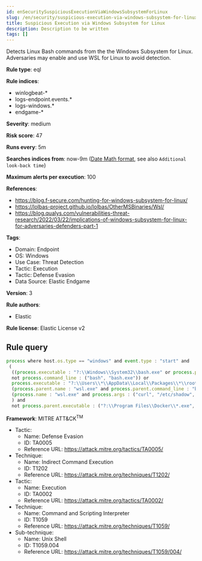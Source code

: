 ```yaml
---
id: enSecuritySuspiciousExecutionViaWindowsSubsystemForLinux
slug: /en/security/suspicious-execution-via-windows-subsystem-for-linux
title: Suspicious Execution via Windows Subsystem for Linux
description: Description to be written
tags: []
---
```


<div id="suspicious-execution-via-windows-subsystem-for-linux"></div>

Detects Linux Bash commands from the the Windows Subsystem for Linux. Adversaries may enable and use WSL for Linux to avoid detection.

**Rule type**: eql

**Rule indices**: 

* winlogbeat-*
* logs-endpoint.events.*
* logs-windows.*
* endgame-*

**Severity**: medium

**Risk score**: 47

**Runs every**: 5m

**Searches indices from**: now-9m ([Date Math format](((ref))/common-options.html#date-math), see also <DocLink id="enSecurityRulesUiCreate" section="set-the-rules-schedule">`Additional look-back time`</DocLink>)

**Maximum alerts per execution**: 100

**References**: 

* https://blog.f-secure.com/hunting-for-windows-subsystem-for-linux/
* https://lolbas-project.github.io/lolbas/OtherMSBinaries/Wsl/
* https://blog.qualys.com/vulnerabilities-threat-research/2022/03/22/implications-of-windows-subsystem-for-linux-for-adversaries-defenders-part-1

**Tags**: 

* Domain: Endpoint
* OS: Windows
* Use Case: Threat Detection
* Tactic: Execution
* Tactic: Defense Evasion
* Data Source: Elastic Endgame

**Version**: 3

**Rule authors**: 

* Elastic

**Rule license**: Elastic License v2

## Rule query

```js
process where host.os.type == "windows" and event.type : "start" and
 (
  ((process.executable : "?:\\Windows\\System32\\bash.exe" or process.pe.original_file_name == "Bash.exe") and 
  not process.command_line : ("bash", "bash.exe")) or 
  process.executable : "?:\\Users\\*\\AppData\\Local\\Packages\\*\\rootfs\\usr\\bin\\bash" or 
  (process.parent.name : "wsl.exe" and process.parent.command_line : "bash*" and not process.name : "wslhost.exe") or 
  (process.name : "wsl.exe" and process.args : ("curl", "/etc/shadow", "/etc/passwd", "cat","--system", "root", "-e", "--exec", "bash", "/mnt/c/*"))
  ) and 
  not process.parent.executable : ("?:\\Program Files\\Docker\\*.exe", "?:\\Program Files (x86)\\Docker\\*.exe")

```

**Framework**: MITRE ATT&CK<sup>TM</sup>

* Tactic:
    * Name: Defense Evasion
    * ID: TA0005
    * Reference URL: https://attack.mitre.org/tactics/TA0005/
* Technique:
    * Name: Indirect Command Execution
    * ID: T1202
    * Reference URL: https://attack.mitre.org/techniques/T1202/
* Tactic:
    * Name: Execution
    * ID: TA0002
    * Reference URL: https://attack.mitre.org/tactics/TA0002/
* Technique:
    * Name: Command and Scripting Interpreter
    * ID: T1059
    * Reference URL: https://attack.mitre.org/techniques/T1059/
* Sub-technique:
    * Name: Unix Shell
    * ID: T1059.004
    * Reference URL: https://attack.mitre.org/techniques/T1059/004/

